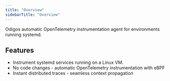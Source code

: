 ```yaml
---
title: "Overview"
sidebarTitle: "Overview"
---
```


Odigos automatic OpenTelemetry instrumentation agent for environments running systemd.

## Features

- Instrument systemd services running on a Linux VM.
- No code changes - automatic OpenTelemetry instrumentation with eBPF
- Instant distributed traces - seamless context propagation
